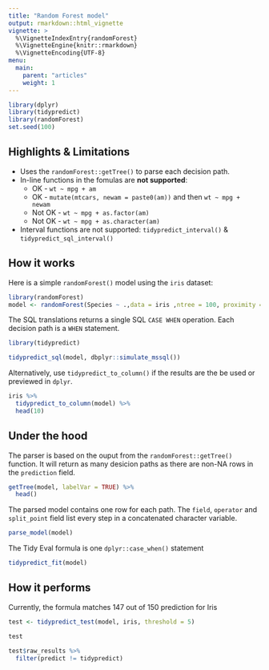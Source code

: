```yaml
---
title: "Random Forest model"
output: rmarkdown::html_vignette
vignette: >
  %\VignetteIndexEntry{randomForest}
  %\VignetteEngine{knitr::rmarkdown}
  %\VignetteEncoding{UTF-8}
menu:
  main:
    parent: "articles"
    weight: 1
---
```


```r
library(dplyr)
library(tidypredict)
library(randomForest)
set.seed(100)
```

## Highlights & Limitations

- Uses the `randomForest::getTree()` to parse each decision path.
- In-line functions in the fomulas are **not supported**:  
   - OK - `wt ~ mpg + am` 
   - OK - `mutate(mtcars, newam = paste0(am))` and then `wt ~ mpg + newam`
   - Not OK - `wt ~ mpg + as.factor(am)`
   - Not OK - `wt ~ mpg + as.character(am)`
- Interval functions are not supported: `tidypredict_interval()` & `tidypredict_sql_interval()`
   

## How it works

Here is a simple `randomForest()` model using the `iris` dataset:
```r
library(randomForest)
model <- randomForest(Species ~ .,data = iris ,ntree = 100, proximity = TRUE)
```

The SQL translations returns a single SQL `CASE WHEN` operation.  Each decision path is a `WHEN` statement.
```r
library(tidypredict)

tidypredict_sql(model, dbplyr::simulate_mssql())
```

Alternatively, use `tidypredict_to_column()` if the results are the be used or previewed in `dplyr`.

```r
iris %>%
  tidypredict_to_column(model) %>%
  head(10)
```

## Under the hood

The parser is based on the ouput from the `randomForest::getTree()` function.  It will return as many desicion paths as there are non-NA rows in the `prediction` field.
```r
getTree(model, labelVar = TRUE) %>%
  head()
```

The parsed model contains one row for each path.  The `field`, `operator` and `split_point` field list every step in a concatenated character variable.
```r
parse_model(model)
```

The Tidy Eval formula is one `dplyr::case_when()` statement
```r
tidypredict_fit(model)
```


## How it performs

Currently, the formula matches 147 out of 150 prediction for Iris
```r
test <- tidypredict_test(model, iris, threshold = 5)

test

test$raw_results %>%
  filter(predict != tidypredict)
```